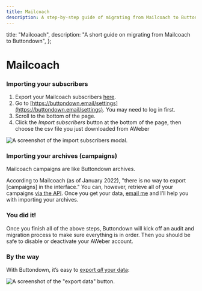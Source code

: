 ```yaml
---
title: Mailcoach
description: A step-by-step guide of migrating from Mailcoach to Buttondown
---
```




  title: "Mailcoach",
  description: "A short guide on migrating from Mailcoach to Buttondown",
};

# Mailcoach

### Importing your subscribers

1. Export your Mailcoach subscribers [here](https://spatie.be/docs/laravel-mailcoach/v4/using-mailcoach/audience#exporting-subscribers).
2. Go to [https://buttondown.email/settings](https://buttondown.email/settings). You may need to log in first.
3. Scroll to the bottom of the page.
4. Click the _Import subscribers_ button at the bottom of the page, then choose the csv file you just downloaded from AWeber

![A screenshot of the import subscribers modal.](/images/import-subscribers.png)


### Importing your archives (campaigns)

<Notice variant="info">
  Mailcoach campaigns are like Buttondown archives.
</Notice>

According to Mailcoach (as of January 2022), "there is no way to export \[campaigns] in the interface." You can, however, retrieve all of your campaigns [via the API](https://spatie.be/docs/laravel-mailcoach/v4/using-the-api/campaigns). Once you get your data, [email me](mailto:justin@buttondown.email) and I’ll help you with importing your archives.


### You did it!

Once you finish all of the above steps, Buttondown will kick off an audit and migration process to make sure everything is in order. Then you should be safe to disable or deactivate your AWeber account.


### By the way

With Buttondown, it’s easy to [export _all_ your data](https://docs.buttondown.email/odds-and-ends/exporting-your-data):

![A screenshot of the "export data" button.](/images/exporting.png)
